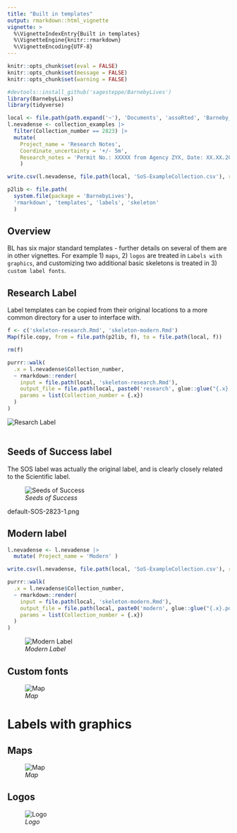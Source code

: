 ```yaml
---
title: "Built in templates"
output: rmarkdown::html_vignette
vignette: >
  %\VignetteIndexEntry{Built in templates}
  %\VignetteEngine{knitr::rmarkdown}
  %\VignetteEncoding{UTF-8}
---
```


```r
knitr::opts_chunk$set(eval = FALSE)
knitr::opts_chunk$set(message = FALSE)
knitr::opts_chunk$set(warning = FALSE)
```

```r
#devtools::install_github('sagesteppe/BarnebyLives')
library(BarnebyLives)
library(tidyverse)

local <- file.path(path.expand('~'), 'Documents', 'assoRted', 'Barneby_Lives_dev', 'LabelStyles')
l.nevadense <- collection_examples |>
  filter(Collection_number == 2823) |>
  mutate(
    Project_name = 'Research Notes', 
    Coordinate_uncertainty = '+/- 5m', 
    Research_notes = 'Permit No.: XXXXX from Agency ZYX, Date: XX.XX.2025. Collected under NSF XXXXX, "catchy project name". DNA extracted from silica gel dried leaf tissue (additional material in ZYX biorepository) accession No.: XXXXX. Sequences available on NCBI SRA as PRJXYZYXYXY.'
    )

write.csv(l.nevadense, file.path(local, 'SoS-ExampleCollection.csv'), row.names = F)

p2lib <- file.path(
  system.file(package = 'BarnebyLives'),
  'rmarkdown', 'templates', 'labels', 'skeleton'
  )
```

## Overview 

BL has six major standard templates - further details on several of them are in other vignettes. 
For example 1) `maps`, 2) `logos` are treated in `Labels with graphics`, and customizing two additional basic skeletons is treated in 3) `custom label fonts`. 

## Research Label

Label templates can be copied from their original locations to a more common directory for a user to interface with.

```r
f <- c('skeleton-research.Rmd', 'skeleton-modern.Rmd')
Map(file.copy, from = file.path(p2lib, f), to = file.path(local, f))

rm(f)
```

```r
purrr::walk(
  .x = l.nevadense$Collection_number,
  ~ rmarkdown::render(
    input = file.path(local, 'skeleton-research.Rmd'), 
    output_file = file.path(local, paste0('research', glue::glue("{.x}.pdf"))), 
    params = list(Collection_number = {.x}) 
  )
)
```

![*Resarch Label*](../man/figures/research2823.png)  
<br>

## Seeds of Success label

The SOS label was actually the original label, and is clearly closely related to the Scientific label. 

![*Seeds of Success *](../man/figures/default-SOS-2823-1.png)  

default-SOS-2823-1.png

## Modern label

```r
l.nevadense <- l.nevadense |>
  mutate( Project_name = 'Modern' )

write.csv(l.nevadense, file.path(local, 'SoS-ExampleCollection.csv'), row.names = F)

purrr::walk(
  .x = l.nevadense$Collection_number,
  ~ rmarkdown::render(
    input = file.path(local, 'skeleton-modern.Rmd'), 
    output_file = file.path(local, paste0('modern', glue::glue("{.x}.pdf"))), 
    params = list(Collection_number = {.x}) 
  )
)
```


![*Modern Label*](../man/figures/modern2823.png)  

## Custom fonts

![*Map*](../man/figures/custom-font-downloaded2823.png)  

# Labels with graphics 

## Maps

![*Map*](../man/figures/Map-2823.png)  

## Logos

![*Logo*](../man/figures/logo-2823.png)    

